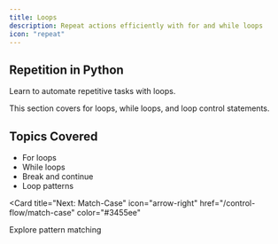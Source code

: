```yaml
---
title: Loops
description: Repeat actions efficiently with for and while loops
icon: "repeat"
---
```


## Repetition in Python

Learn to automate repetitive tasks with loops.

<Note>
  This section covers for loops, while loops, and loop control statements.
</Note>

## Topics Covered

- For loops
- While loops
- Break and continue
- Loop patterns

<Card
  title="Next: Match-Case"
  icon="arrow-right"
  href="/control-flow/match-case"
  color="#3455ee"
>
  Explore pattern matching
</Card>